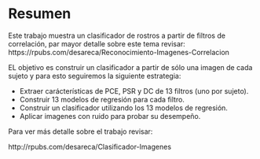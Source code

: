 # Resumen

Este trabajo muestra un clasificador de rostros a partir de filtros de correlación, par mayor detalle sobre este tema revisar:
https://rpubs.com/desareca/Reconocimiento-Imagenes-Correlacion

EL objetivo es construir un clasificador a partir de sólo una imagen de cada sujeto y para esto seguiremos la siguiente estrategia:

- Extraer carácterísticas de PCE, PSR y DC de 13 filtros (uno por sujeto).
- Construir 13 modelos de regresión para cada filtro.
- Construir un clasificador utilizando los 13 modelos de regresión.
- Aplicar imagenes con ruido para probar su desempeño.

Para ver más detalle sobre el trabajo revisar:

http://rpubs.com/desareca/Clasificador-Imagenes
